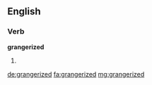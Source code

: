 ==English==

===Verb===
'''grangerized'''

# {{past of|grangerize}}

[[de:grangerized]]
[[fa:grangerized]]
[[mg:grangerized]]